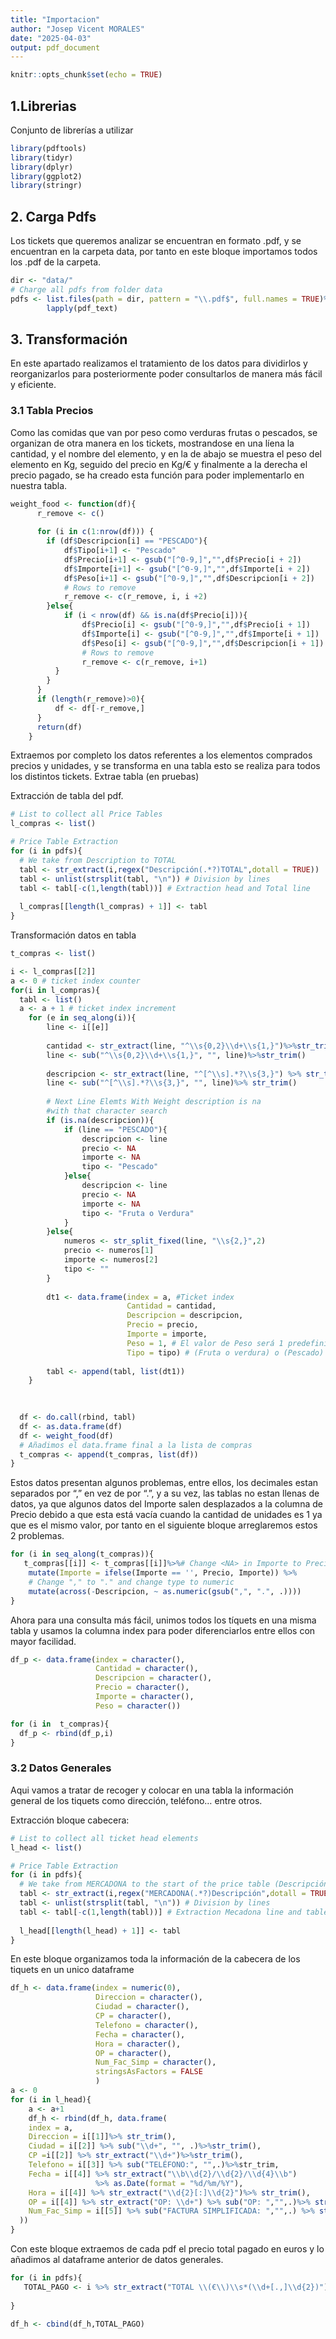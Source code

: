 ```yaml
---
title: "Importacion"
author: "Josep Vicent MORALES"
date: "2025-04-03"
output: pdf_document
---
```


```r
knitr::opts_chunk$set(echo = TRUE)
```

## 1.Librerias

Conjunto de librerías a utilizar

```r
library(pdftools)
library(tidyr)
library(dplyr)
library(ggplot2)
library(stringr)
```

## 2. Carga Pdfs

Los tickets que queremos analizar se encuentran en formato .pdf, y se encuentran en la carpeta data, por tanto en este bloque importamos todos los .pdf de la carpeta.

```r
dir <- "data/"
# Charge all pdfs from folder data
pdfs <- list.files(path = dir, pattern = "\\.pdf$", full.names = TRUE)%>%
        lapply(pdf_text)
```

## 3. Transformación

En este apartado realizamos el tratamiento de los datos para dividirlos y reorganizarlos para posteriormente poder consultarlos de manera más fácil y eficiente.

### 3.1 Tabla Precios

Como las comidas que van por peso como verduras frutas o pescados, se organizan de otra manera en los tickets, mostrandose en una líena la cantidad, y el nombre del elemento, y en la de abajo se muestra el peso del elemento en Kg, seguido del precio en Kg/€ y finalmente a la derecha el precio pagado, se ha creado esta función para poder implementarlo en nuestra tabla.


```r
weight_food <- function(df){
      r_remove <- c()
      
      for (i in c(1:nrow(df))) {
        if (df$Descripcion[i] == "PESCADO"){
            df$Tipo[i+1] <- "Pescado"
            df$Precio[i+1] <- gsub("[^0-9,]","",df$Precio[i + 2])
            df$Importe[i+1] <- gsub("[^0-9,]","",df$Importe[i + 2])
            df$Peso[i+1] <- gsub("[^0-9,]","",df$Descripcion[i + 2])
            # Rows to remove
            r_remove <- c(r_remove, i, i +2)
        }else{
            if (i < nrow(df) && is.na(df$Precio[i])){
                df$Precio[i] <- gsub("[^0-9,]","",df$Precio[i + 1])
                df$Importe[i] <- gsub("[^0-9,]","",df$Importe[i + 1])
                df$Peso[i] <- gsub("[^0-9,]","",df$Descripcion[i + 1])
                # Rows to remove
                r_remove <- c(r_remove, i+1)
          }
        }
      }
      if (length(r_remove)>0){
          df <- df[-r_remove,]
      }
      return(df)
    }
```

Extraemos por completo los datos referentes a los elementos comprados precios y unidades, y se transforma en una tabla esto se realiza para todos los distintos tickets. Extrae tabla (en pruebas)

Extracción de tabla del pdf.

```r
# List to collect all Price Tables
l_compras <- list()

# Price Table Extraction
for (i in pdfs){
  # We take from Description to TOTAL
  tabl <- str_extract(i,regex("Descripción(.*?)TOTAL",dotall = TRUE))
  tabl <- unlist(strsplit(tabl, "\n")) # Division by lines
  tabl <- tabl[-c(1,length(tabl))] # Extraction head and Total line
  
  l_compras[[length(l_compras) + 1]] <- tabl
}

```

Transformación datos en tabla

```r
t_compras <- list()

i <- l_compras[[2]]
a <- 0 # ticket index counter
for(i in l_compras){
  tabl <- list()
  a <- a + 1 # ticket index increment
    for (e in seq_along(i)){
        line <- i[[e]]
        
        cantidad <- str_extract(line, "^\\s{0,2}\\d+\\s{1,}")%>%str_trim()
        line <- sub("^\\s{0,2}\\d+\\s{1,}", "", line)%>%str_trim()
        
        descripcion <- str_extract(line, "^[^\\s].*?\\s{3,}") %>% str_trim()
        line <- sub("^[^\\s].*?\\s{3,}", "", line)%>% str_trim()
        
        # Next Line Elemts With Weight description is na 
        #with that character search
        if (is.na(descripcion)){
            if (line == "PESCADO"){
                descripcion <- line
                precio <- NA
                importe <- NA
                tipo <- "Pescado"
            }else{
                descripcion <- line
                precio <- NA
                importe <- NA
                tipo <- "Fruta o Verdura"
            }
        }else{
            numeros <- str_split_fixed(line, "\\s{2,}",2)
            precio <- numeros[1]
            importe <- numeros[2]
            tipo <- ""
        }
        
        dt1 <- data.frame(index = a, #Ticket index
                          Cantidad = cantidad,
                          Descripcion = descripcion,
                          Precio = precio,
                          Importe = importe,
                          Peso = 1, # El valor de Peso será 1 predefinido
                          Tipo = tipo) # (Fruta o verdura) o (Pescado)
          
        tabl <- append(tabl, list(dt1))
    }
  
  

  df <- do.call(rbind, tabl)
  df <- as.data.frame(df)
  df <- weight_food(df)
  # Añadimos el data.frame final a la lista de compras
  t_compras <- append(t_compras, list(df))
}
```

Estos datos presentan algunos problemas, entre ellos, los decimales estan separados por "," en vez de por ".", y a su vez, las tablas no estan llenas de datos, ya que algunos datos del Importe salen desplazados a la columna de Precio debido a que esta está vacía cuando la cantidad de unidades es 1 ya que es el mismo valor, por tanto en el siguiente bloque arreglaremos estos 2 problemas.

```r
for (i in seq_along(t_compras)){
   t_compras[[i]] <- t_compras[[i]]%>%# Change <NA> in Importe to Precio
    mutate(Importe = ifelse(Importe == '', Precio, Importe)) %>%
    # Change "," to "." and change type to numeric
    mutate(across(-Descripcion, ~ as.numeric(gsub(",", ".", .))))
}
```

Ahora para una consulta más fácil, unimos todos los tíquets en una misma tabla y usamos la columna index para poder diferenciarlos entre ellos con mayor facilidad.

```r
df_p <- data.frame(index = character(),
                   Cantidad = character(),
                   Descripcion = character(),
                   Precio = character(),
                   Importe = character(),
                   Peso = character())

for (i in  t_compras){
  df_p <- rbind(df_p,i)
}
```

### 3.2 Datos Generales

Aqui vamos a tratar de recoger y colocar en una tabla la información general de los tiquets como dirección, teléfono... entre otros.

Extracción bloque cabecera:

```r
# List to collect all ticket head elements
l_head <- list()

# Price Table Extraction
for (i in pdfs){
  # We take from MERCADONA to the start of the price table (Descripción)
  tabl <- str_extract(i,regex("MERCADONA(.*?)Descripción",dotall = TRUE))
  tabl <- unlist(strsplit(tabl, "\n")) # Division by lines
  tabl <- tabl[-c(1,length(tabl))] # Extraction Mecadona line and table start line
  
  l_head[[length(l_head) + 1]] <- tabl
}

```

En este bloque organizamos toda la información de la cabecera de los tiquets en un unico dataframe

```r
df_h <- data.frame(index = numeric(0),
                   Direccion = character(),
                   Ciudad = character(),
                   CP = character(),
                   Telefono = character(),
                   Fecha = character(),
                   Hora = character(),
                   OP = character(),
                   Num_Fac_Simp = character(),
                   stringsAsFactors = FALSE
                   )
a <- 0
for (i in l_head){
    a <- a+1
    df_h <- rbind(df_h, data.frame(
    index = a,
    Direccion = i[[1]]%>% str_trim(),
    Ciudad = i[[2]] %>% sub("\\d+", "", .)%>%str_trim(),
    CP =i[[2]] %>% str_extract("\\d+")%>%str_trim(),
    Telefono = i[[3]] %>% sub("TELÉFONO:", "",.)%>%str_trim,
    Fecha = i[[4]] %>% str_extract("\\b\\d{2}/\\d{2}/\\d{4}\\b")
                   %>% as.Date(format = "%d/%m/%Y"),
    Hora = i[[4]] %>% str_extract("\\d{2}[:]\\d{2}")%>% str_trim(),
    OP = i[[4]] %>% str_extract("OP: \\d+") %>% sub("OP: ","",.)%>% str_trim(),
    Num_Fac_Simp = i[[5]] %>% sub("FACTURA SIMPLIFICADA: ","",.) %>% str_trim()
  ))
}
```

Con este bloque extraemos de cada pdf el precio total pagado en euros y lo añadimos al dataframe anterior de datos generales.

```r
for (i in pdfs){
   TOTAL_PAGO <- i %>% str_extract("TOTAL \\(€\\)\\s*(\\d+[.,]\\d{2})") %>% sub("TOTAL \\(€\\)\\s*","",.)%>% sub(",",".",.) %>% as.numeric() #%>% print()
  
}

df_h <- cbind(df_h,TOTAL_PAGO)
```
